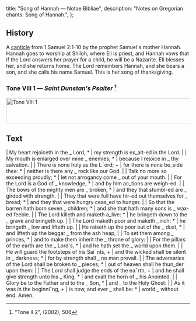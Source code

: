   title: "Song of Hannah — Notae Bibliae",
  description: "Notes on Gregorian chants: Song of Hannah.",
};

<Initial text="Song of Hannah" />

## History

A [canticle](/glossary/liturgical-terms#canticle) from 1 Samuel 2:1-10 by the prophet Samuel's mother Hannah. Hannah goes to worship at Shiloh, where Eli is priest, and Hannah vows that if the Lord answers her prayer for a child, he will be a Nazarite. Eli blesses her, and she returns home. The Lord remembers Hannah, and she bears a son, and she calls his name Samuel. This is her song of thanksgiving.

### Tone VIII 1 — *Saint Dunstan's Psalter* [^1]

<Image
  src="/chants/tone-viii-1.svg"
  alt="Tone VIII 1"
  width="600"
  height="69"
/>

## Text

<Poetry>
|  My heart rejoiceth in the _ Lord, *
|  my strength is ex_alt-ed in the Lord.
|
|  My mouth is enlarged over mine _ enemies; *
|  because I rejoice in _ thy salvation.
|
|  There is none holy as the L¯ord; +
|  for there is none be_side thee: *
|  neither is there any _ rock like our God.
|
|  Talk no more so exceeding proudly; *
|  let not arrogancy come _ out of your mouth.
|
|  For the Lord is a God of _ knowledge, *
|  and by him ac_tions are weigh-ed.
|
|  The bows of the mighty men are _ broken, *
|  and they that stumbl-ed are _ girded with strength.
|
|  They that were full have hir-ed out themselves for _ bread; *
|  and they that were hungry ceas_ed to hunger.
|
|  So that the barren hath born seven _ children; *
|  and she that hath many sons is _ wax-ed feeble.
|
|  The Lord killeth and maketh a_live: *
|  he bringeth down to the _ grave and bringeth up.
|
|  The Lord maketh poor and maketh _ rich: *
|  he bringeth _ low and lifteth up.
|
|  He raiseth up the poor out of the _ dust, *
|  and lifteth up the beggar _ from the ash heap,
|
|  To set them among _ princes, *
|  and to make them inherit the _ throne of glory:
|
|  For the pillars of the earth are the _ Lord's, *
|  and he hath set the _ world upon them.
|
|  He will guard the footsteps of his Sai¯nts, +
|  and the wicked shall be silent in _ darkness; *
|  for by strength shall _ no man prevail.
|
|  The adversaries of the Lord shall be broken to _ pieces; *
|  out of heaven shall he thun_der upon them:
|
|  The Lord shall judge the ends of the ea¯rth, +
|  and he shall give strength unto his _ King, *
|  and exalt the horn of _ his Anointed.
|
|  Glory be to the Father and to the _ Son, *
|  and _ to the Holy Ghost:
|
|  As it was in the beginniˇng, +
|  is now, and ever _ shall be: *
|  world _ without end. Amen.
</Poetry>

[^1]: "Tone II 2", *<Definition lang="english" anchor="saint-dunstans-psalter" text="Saint Dunstan's Plainsong Psalter" />* (2002), 506
